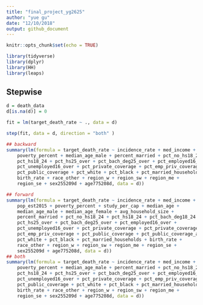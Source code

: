 ```yaml
---
title: "final_project_yg2625"
author: "yue gu"
date: "12/10/2018"
output: github_document
---
```


```r
knitr::opts_chunk$set(echo = TRUE)
```

```r
library(tidyverse)
library(dplyr)
library(HH)
library(leaps)
```


## Stepwise

```r


d = death_data
d[is.na(d)] = 0

fit = lm(target_death_rate ~ ., data = d)

step(fit, data = d, direction = "both" )

## backward
summary(lm(formula = target_death_rate ~ incidence_rate + med_income + 
    poverty_percent + median_age_male + percent_married + pct_no_hs18_24 + 
    pct_hs18_24 + pct_hs25_over + pct_bach_deg25_over + pct_employed16_over + 
    pct_unemployed16_over + pct_private_coverage + pct_emp_priv_coverage + 
    pct_public_coverage + pct_white + pct_black + pct_married_households + 
    birth_rate + race_other + region_w + region_sw + region_me + 
    region_se + sex255209d + age775208d, data = d))

## forward
summary(lm(formula = target_death_rate ~ incidence_rate + med_income + 
    pop_est2015 + poverty_percent + study_per_cap + median_age + 
    median_age_male + median_age_female + avg_household_size + 
    percent_married + pct_no_hs18_24 + pct_hs18_24 + pct_bach_deg18_24 + 
    pct_hs25_over + pct_bach_deg25_over + pct_employed16_over + 
    pct_unemployed16_over + pct_private_coverage + pct_private_coverage_alone + 
    pct_emp_priv_coverage + pct_public_coverage + pct_public_coverage_alone + 
    pct_white + pct_black + pct_married_households + birth_rate + 
    race_other + region_w + region_sw + region_me + region_se + 
    sex255209d + age775208d, data = d))
## both
summary(lm(formula = target_death_rate ~ incidence_rate + med_income + 
    poverty_percent + median_age_male + percent_married + pct_no_hs18_24 + 
    pct_hs18_24 + pct_hs25_over + pct_bach_deg25_over + pct_employed16_over + 
    pct_unemployed16_over + pct_private_coverage + pct_emp_priv_coverage + 
    pct_public_coverage + pct_white + pct_black + pct_married_households + 
    birth_rate + race_other + region_w + region_sw + region_me + 
    region_se + sex255209d + age775208d, data = d))
```


